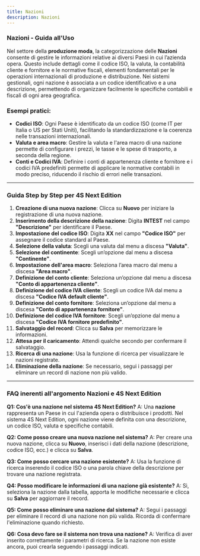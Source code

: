 ```yaml
---
title: Nazioni
description: Nazioni
---
```


### Nazioni - Guida all'Uso

Nel settore della **produzione moda**, la categorizzazione delle **Nazioni** consente di gestire le informazioni relative ai diversi Paesi in cui l’azienda opera. Questo include dettagli come il codice ISO, la valuta, la contabilità cliente e fornitore e le normative fiscali, elementi fondamentali per le operazioni internazionali di produzione e distribuzione. Nei sistemi gestionali, ogni nazione è associata a un codice identificativo e a una descrizione, permettendo di organizzare facilmente le specifiche contabili e fiscali di ogni area geografica.

### Esempi pratici:

* **Codici ISO**: Ogni Paese è identificato da un codice ISO (come IT per Italia o US per Stati Uniti), facilitando la standardizzazione e la coerenza nelle transazioni internazionali.
* **Valuta e area macro**: Gestire la valuta e l'area macro di una nazione permette di configurare i prezzi, le tasse e le spese di trasporto, a seconda della regione.
* **Conti e Codici IVA**: Definire i conti di appartenenza cliente e fornitore e i codici IVA predefiniti permette di applicare le normative contabili in modo preciso, riducendo il rischio di errori nelle transazioni.

***

### Guida Step by Step per **4S Next Edition**

1. **Creazione di una nuova nazione**: Clicca su **Nuovo** per iniziare la registrazione di una nuova nazione.
2. **Inserimento della descrizione della nazione**: Digita **INTEST** nel campo **"Descrizione"** per identificare il Paese.
3. **Impostazione del codice ISO**: Digita **XX** nel campo **"Codice ISO"** per assegnare il codice standard al Paese.
4. **Selezione della valuta**: Scegli una valuta dal menu a discesa **"Valuta"**.
5. **Selezione del continente**: Scegli un’opzione dal menu a discesa **"Continente"**.
6. **Impostazione dell'area macro**: Seleziona l’area macro dal menu a discesa **"Area macro"**.
7. **Definizione del conto cliente**: Seleziona un’opzione dal menu a discesa **"Conto di appartenenza cliente"**.
8. **Definizione del codice IVA cliente**: Scegli un codice IVA dal menu a discesa **"Codice IVA default cliente"**.
9. **Definizione del conto fornitore**: Seleziona un’opzione dal menu a discesa **"Conto di appartenenza fornitore"**.
10. **Definizione del codice IVA fornitore**: Scegli un’opzione dal menu a discesa **"Codice IVA fornitore predefinito"**.
11. **Salvataggio del record**: Clicca su **Salva** per memorizzare le informazioni.
12. **Attesa per il caricamento**: Attendi qualche secondo per confermare il salvataggio.
13. **Ricerca di una nazione**: Usa la funzione di ricerca per visualizzare le nazioni registrate.
14. **Eliminazione della nazione**: Se necessario, segui i passaggi per eliminare un record di nazione non più valido.

***

### FAQ inerenti all'argomento **Nazioni** e 4S Next Edition

**Q1: Cos'è una nazione nel sistema 4S Next Edition?**
A: Una **nazione** rappresenta un Paese in cui l'azienda opera o distribuisce i prodotti. Nel sistema 4S Next Edition, ogni nazione viene definita con una descrizione, un codice ISO, valuta e specifiche contabili.

**Q2: Come posso creare una nuova nazione nel sistema?**
A: Per creare una nuova nazione, clicca su **Nuovo**, inserisci i dati della nazione (descrizione, codice ISO, ecc.) e clicca su **Salva**.

**Q3: Come posso cercare una nazione esistente?**
A: Usa la funzione di ricerca inserendo il codice ISO o una parola chiave della descrizione per trovare una nazione registrata.

**Q4: Posso modificare le informazioni di una nazione già esistente?**
A: Sì, seleziona la nazione dalla tabella, apporta le modifiche necessarie e clicca su **Salva** per aggiornare il record.

**Q5: Come posso eliminare una nazione dal sistema?**
A: Segui i passaggi per eliminare il record di una nazione non più valida. Ricorda di confermare l'eliminazione quando richiesto.

**Q6: Cosa devo fare se il sistema non trova una nazione?**
A: Verifica di aver inserito correttamente i parametri di ricerca. Se la nazione non esiste ancora, puoi crearla seguendo i passaggi indicati.